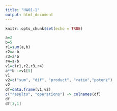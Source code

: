 ```yaml
---
title: "HA01-1"
output: html_document
---
```


```r
knitr::opts_chunk$set(echo = TRUE)
```

```r
a=2
b=5
r1=sum(a,b)
r2=a-b
r3=a*b
r4=a/b
v1=c(r1,r2,r3,r4)
a**b ->v1[5]
v1
v2=c("sum", "dif", "product", "ratio","potenz")
v2
df=data.frame(v1,v2)
c("results", "operations") -> colnames(df) 
df
df[3,1]

```

